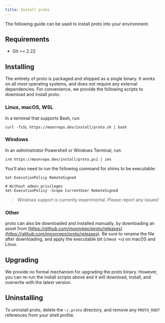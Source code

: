 ```yaml
---
title: Install proto
---
```



<HeaderLabel text="1 min" />

The following guide can be used to install proto into your environment.

## Requirements

- Git >= 2.22

## Installing

The entirety of proto is packaged and shipped as a single binary. It works on all _most_ operating
systems, and does not require any external dependencies. For convenience, we provide the following
scripts to download and install proto.

### Linux, macOS, WSL

In a terminal that supports Bash, run:

```shell
curl -fsSL https://moonrepo.dev/install/proto.sh | bash
```

### Windows

In an _administrator_ Powershell or Windows Terminal, run:

```
irm https://moonrepo.dev/install/proto.ps1 | iex
```

You'll also need to run the following command for shims to be executable:

```shell
Set-ExecutionPolicy RemoteSigned

# Without admin privileges
Set-ExecutionPolicy -Scope CurrentUser RemoteSigned
```

> Windows support is currently experimental. Please report any issues!

### Other

proto can also be downloaded and installed manually, by downloading an asset from
[https://github.com/moonrepo/proto/releases](https://github.com/moonrepo/proto/releases). Be sure to
rename the file after downloading, and apply the executable bit (`chmod +x`) on macOS and Linux.

## Upgrading

We provide no formal mechanism for upgrading the proto binary. However, you can re-run the install
scripts above and it will download, install, and overwrite with the latest version.

## Uninstalling

To uninstall proto, delete the `~/.proto` directory, and remove any `PROTO_ROOT` references from
your shell profile.

